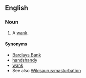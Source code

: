==English==

===Noun===
{{en-noun|sg=[[ham]] [[shank]]}}

# {{Cockney rhyming slang|vulgar}} A [[wank]].

====Synonyms====
* [[Barclays Bank]]
* [[handshandy]]
* [[wank]]
* See also [[Wikisaurus:masturbation]]
